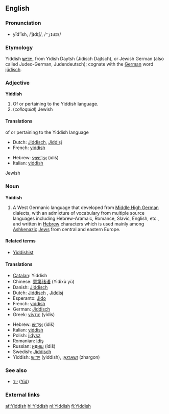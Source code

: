 {{interwiktionary|code=yi}}
==English==
{{wikipedia}}

===Pronunciation===
*yĭd'ĭsh, /ˈjɪdɪʃ/, /<tt>"jIdIS</tt>/

===Etymology===
Yiddish '''[[ייִדיש]]''', from Yidish Daytsh (Jidisch Dajtsch), or Jewish German (also called Judeo-German, Judendeutsch); cognate with the [[German]] word [[jüdisch]].

===Adjective===
'''Yiddish'''
# Of or pertaining to the Yiddish language.
# (''colloquial'') Jewish

====Translations====
;of or pertaining to the Yiddish language
{{top}}
*Dutch: [[Jiddisch]], [[Jiddisj]]
*French: [[yiddish]] {{mf}}
{{mid}}
*Hebrew: [[אידישאי|אִידִישָׁאִי]] (idiš)
*Italian: [[yiddish]] {{m}}
{{bottom}}

;Jewish
{{top}}
{{mid}}
{{bottom}}

===Noun===
'''Yiddish'''

#A West Germanic language that developed from [[Middle High German]] dialects, with an admixture of vocabulary from multiple source languages including Hebrew-Aramaic, Romance, Slavic, English, etc., and written in [[Hebrew]] characters which is used mainly among [[Ashkenazi|Ashkenazic]] [[Jew|Jews]] from central and eastern Europe.

====Related terms====
*[[Yiddishist]]

====Translations====
{{top}}
*[[Catalan]]: Yiddish
*Chinese: [[意第绪语]] (Yìdìxù yǔ)
*Danish: [[Jiddisch]]
*Dutch: [[Jiddisch]] {{n}}, [[Jiddisj]] {{n}}
*Esperanto: [[Jido]]
*French: [[yiddish]] {{m}}
*German: [[Jiddisch]]
*Greek: [[γίντις]] (yídis)
{{mid}}
*Hebrew: [[אידיש|אִידִישׁ]] (idiš)
*Italian: [[yiddish]] {{m}}
*Polish: [[jidysz]]
*Romanian: [[Idiş]]
*Russian: [[идиш]] (ídiš)
*Swedish: [[Jiddisch]]
*Yiddish: [[ייִדיש]] (yiddish), [[זשאַרגאָן]] (zhargon)
{{bottom}}

===See also===
*[[ייִד]] ([[Jew|Yid]]) {{m}}

===External links===
{{ethnologue|lang=Eastern Yiddish|code=ydd}}
{{ethnologue|lang=Western Yiddish|code=yih}}

[[af:Yiddish]]
[[hi:Yiddish]]
[[nl:Yiddish]]
[[fi:Yiddish]]
